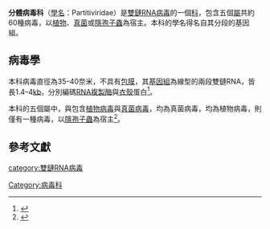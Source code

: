 {{Virusbox
| taxon              = Partitiviridae
| image              = Emd-5161.jpg
| image_caption      = [[低溫電子顯微鏡|低溫電子顯微鏡]]下的{{le|短密青黴|Penicillium brevicompactum}}病毒S型的衣殼蛋白{{PDBe|EMD-5161}}<ref>{{Cite journal 
| last1 = Tang | first1 = J. 
| last2 = Pan | first2 = J. 
| last3 = Havens | first3 = W. M. 
| last4 = Ochoa | first4 = W. F. 
| last5 = Guu | first5 = T. S. Y. 
| last6 = Ghabrial | first6 = S. A. 
| last7 = Nibert | first7 = M. L. 
| last8 = Tao | first8 = Y. J. 
| last9 = Baker | first9 = T. S. 
| authorlink6=Said Ghabrial
| doi = 10.1016/j.bpj.2010.04.058 
| title = Backbone Trace of Partitivirus Capsid Protein from Electron Cryomicroscopy and Homology Modeling 
| journal = Biophysical Journal 
| volume = 99 
| issue = 2 
| pages = 685–694 
| year = 2010 
| pmid = 20643089 
| pmc =2905076 
| bibcode = 2010BpJ....99..685T 
}}</ref>
| subdivision_ranks  = 屬
| subdivision        =
*{{le|甲型分體病毒屬|Alphapartitivirus}} ''Alphapartitivirus''
*{{le|乙型分體病毒屬|Betapartitivirus}} ''Betapartitivirus''
*{{le|隱孢子蟲病毒屬|Cryspovirus}} ''Cryspovirus''
*{{le|丁型分體病毒屬|Deltapartitivirus}} ''Deltapartitivirus''
*{{le|丙型分體病毒屬|Gammapartitivirus}} ''Gammapartitivirus''
}}

'''分體病毒科'''（[[學名|學名]]：Partitiviridae）是[[雙鏈RNA病毒|雙鏈RNA病毒]]的一個[[科_(生物)|科]]，包含五個[[屬|屬]]共約60種病毒，以[[植物|植物]]、[[真菌|真菌]]或[[隱孢子蟲|隱孢子蟲]]為宿主。本科的學名得名自其分段的基因組。

==病毒學==
本科病毒直徑為35–40奈米，不具有[[病毒包膜|包膜]]，其[[基因組|基因組]]為線型的兩段雙鏈RNA，皆長1.4–4[[鹼基對|kb]]，分別編碼[[RNA複製酶|RNA複製酶]]與[[衣殼|衣殼]]蛋白<ref>{{cite web|url=https://viralzone.expasy.org/168?outline=all_by_species|title=Partitiviridae|publisher=ViralZone|accessdate=2020-07-09|archive-date=2017-04-20|archive-url=https://web.archive.org/web/20170420205033/http://viralzone.expasy.org/all_by_species/168.html|dead-url=no}}</ref>。

本科的五個屬中，{{le|甲型分體病毒屬|Alphapartitivirus}}與{{le|乙型分體病毒屬|Betapartitivirus}}包含[[植物病毒|植物病毒]]與[[真菌病毒|真菌病毒]]，{{le|丙型分體病毒屬|Gammapartitivirus}}均為真菌病毒，{{le|丁型分體病毒屬|Deltapartitivirus}}均為植物病毒，{{le|隱孢子蟲病毒屬|Cryspovirus}}則僅有一種病毒，以[[隱孢子蟲|隱孢子蟲]]為宿主<ref>{{cite web|url=https://talk.ictvonline.org/ictv-reports/ictv_online_report/dsrna-viruses/w/partitiviridae|title=Partitiviridae|author=Eeva J. Vainio, Sotaro Chiba, Said A. Ghabrial, Edgar Maiss, Marilyn Roossinck, Sead Sabanadzovic, Nobuhiro Suzuki, Jiatao Xie and Max Nibert|year=2018|publisher=ICTV|accessdate=2020-07-09|archive-date=2020-12-11|archive-url=https://web.archive.org/web/20201211220808/https://talk.ictvonline.org/ictv-reports/ictv_online_report/dsrna-viruses/w/partitiviridae|dead-url=no}}</ref>。

==參考文獻==
{{Reflist}}
{{Taxonbar|from=Q3772877}}

[[category:雙鏈RNA病毒|category:雙鏈RNA病毒]]
[[Category:病毒科|Category:病毒科]]